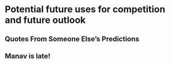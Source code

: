 # Potential future uses for competition and future outlook
## Quotes From Someone Else's Predictions
## Manav is late!
